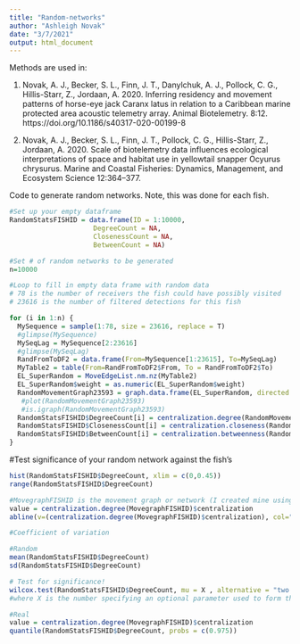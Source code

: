```yaml
---
title: "Random-networks"
author: "Ashleigh Novak"
date: "3/7/2021"
output: html_document
---
```


Methods are used in:

1) Novak, A. J., Becker, S. L., Finn, J. T., Danylchuk, A. J., Pollock, C. G., Hillis-Starr, Z., Jordaan, A. 2020. Inferring residency and movement patterns of horse-eye jack Caranx latus in relation to a Caribbean marine protected area acoustic telemetry array. Animal Biotelemetry. 8:12. https://doi.org/10.1186/s40317-020-00199-8

2) Novak, A. J., Becker, S. L., Finn, J. T., Pollock, C. G., Hillis-Starr, Z., Jordaan, A. 2020. Scale of biotelemetry data influences ecological interpretations of space and habitat use in yellowtail snapper Ocyurus chrysurus. Marine and Coastal Fisheries: Dynamics, Management, and Ecosystem Science 12:364–377.

Code to generate random networks. Note, this was done for each fish.

```r
#Set up your empty dataframe
RandomStatsFISHID = data.frame(ID = 1:10000,
                     DegreeCount = NA,
                     ClosenessCount = NA,
                     BetweenCount = NA)

#Set # of random networks to be generated
n=10000

#Loop to fill in empty data frame with random data
# 78 is the number of receivers the fish could have possibly visited
# 23616 is the number of filtered detections for this fish

for (i in 1:n) {
  MySequence = sample(1:78, size = 23616, replace = T)
  #glimpse(MySequence)
  MySeqLag = MySequence[2:23616]
  #glimpse(MySeqLag)
  RandFromToDF2 = data.frame(From=MySequence[1:23615], To=MySeqLag)
  MyTable2 = table(From=RandFromToDF2$From, To = RandFromToDF2$To)
  EL_SuperRandom = MoveEdgeList.nm.nz(MyTable2)
  EL_SuperRandom$weight = as.numeric(EL_SuperRandom$weight)
  RandomMovementGraph23593 = graph.data.frame(EL_SuperRandom, directed = T)
   #plot(RandomMovementGraph23593)
   #is.igraph(RandomMovementGraph23593)
  RandomStatsFISHID$DegreeCount[i] = centralization.degree(RandomMovementGraph23593)$centralization
  RandomStatsFISHID$ClosenessCount[i] = centralization.closeness(RandomMovementGraph23593)$centralization
  RandomStatsFISHID$BetweenCount[i] = centralization.betweenness(RandomMovementGraph23593)$centralization
}
```

#Test significance of your random network against the fish's

```r

hist(RandomStatsFISHID$DegreeCount, xlim = c(0,0.45))
range(RandomStatsFISHID$DegreeCount) 

#MovegraphFISHID is the movement graph or network (I created mine using the package igraph) for the fish 
value = centralization.degree(MovegraphFISHID)$centralization 
abline(v=(centralization.degree(MovegraphFISHID)$centralization), col="red", lwd=3)

#Coefficient of variation

#Random
mean(RandomStatsFISHID$DegreeCount) 
sd(RandomStatsFISHID$DegreeCount) 

# Test for significance!
wilcox.test(RandomStatsFISHID$DegreeCount, mu = X , alternative = "two.sided")
#where X is the number specifying an optional parameter used to form the null hypothesis

#Real
value = centralization.degree(MovegraphFISHID)$centralization 
quantile(RandomStatsFISHID$DegreeCount, probs = c(0.975))
```

